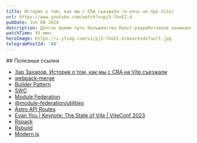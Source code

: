 ```yaml
---
title: История о том, как мы с CRA съезжали (и речь не про Vite)
url: https://www.youtube.com/watch?v=pj5-lhoEI-4
pubDate: Jun 08 2024
description: Долгое время путь большинства React-разработчиков начинался с Create React App, который позволяет довольно быстро создать новый проект и начать реализовывать бизнес-логику, не тратя время на раздумья об инфраструктуре и конфигурацию Webpack. Сейчас в моду вошли метаинструменты вроде Vite с более дружелюбным API, чем у Webpack, позволяющие начинать разработку так же быстро, как с CRA, но менее гибкие, чем Webpack. В докладе расскажу, как мы внутри Газпромбанка постарались соблюсти баланс между гибкостью и простотой, реализовав свой инструмент на замену CRA.
watchTime: 45 мин.
heroImage: https://i.ytimg.com/vi/pj5-lhoEI-4/maxresdefault.jpg
telegramPostId: '48'
---
```


<div data-pagefind-ignore>
## Полезные ссылки

- [Зар Захаров. История о том, как мы с CRA на Vite съезжали](https://www.youtube.com/watch?v=_Ryb6IHqj_s)
- [webpack-merge](https://www.npmjs.com/package/webpack-merge)
- [Builder Pattern](https://dev.to/jmalvarez/builder-pattern-in-typescript-3on0)
- [SWC](https://swc.rs)
- [Module Federation](https://module-federation.io)
- [@module-federation/utilities](https://github.com/module-federation/core/tree/main/packages/utilities)
- [Astro API Routes](https://docs.astro.build/en/guides/endpoints/#server-endpoints-api-routes)
- [Evan You | Keynote: The State of Vite | ViteConf 2023](https://www.youtube.com/watch?v=hrdwQHoAp0M)
- [Rspack](https://www.rspack.dev)
- [Rsbuild](https://rsbuild.dev)
- [Modern.js](https://modernjs.dev/en)
</div>
